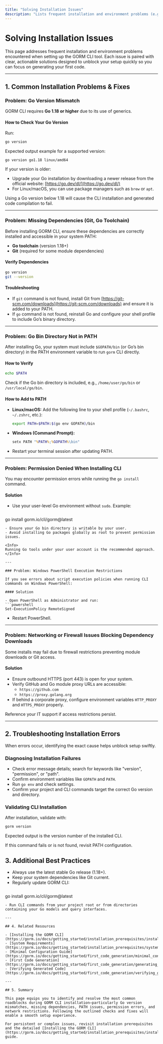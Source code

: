 ```yaml
---
title: "Solving Installation Issues"
description: "Lists frequent installation and environment problems (e.g., Go version mismatch, missing dependencies), with actionable remedies that unblock setup."
---
```


# Solving Installation Issues

This page addresses frequent installation and environment problems encountered when setting up the GORM CLI tool. Each issue is paired with clear, actionable solutions designed to unblock your setup quickly so you can focus on generating your first code.

---

## 1. Common Installation Problems & Fixes

### Problem: Go Version Mismatch

GORM CLI requires **Go 1.18 or higher** due to its use of generics.

#### How to Check Your Go Version

Run:
```bash
go version
```
Expected output example for a supported version:
```
go version go1.18 linux/amd64
```

If your version is older:
- Upgrade your Go installation by downloading a newer release from the official website: [https://go.dev/dl/](https://go.dev/dl/)
- For Linux/macOS, you can use package managers such as `brew` or `apt`.

<Warning>
Using a Go version below 1.18 will cause the CLI installation and generated code compilation to fail.
</Warning>

---

### Problem: Missing Dependencies (Git, Go Toolchain)

Before installing GORM CLI, ensure these dependencies are correctly installed and accessible in your system PATH:

- **Go toolchain** (version 1.18+)
- **Git** (required for some module dependencies)

#### Verify Dependencies

```bash
go version
git --version
```

#### Troubleshooting

- If `git` command is not found, install Git from [https://git-scm.com/downloads](https://git-scm.com/downloads) and ensure it is added to your PATH.
- If `go` command is not found, reinstall Go and configure your shell profile to include Go’s binary directory.

---

### Problem: Go Bin Directory Not in PATH

After installing Go, your system must include `$GOPATH/bin` (or Go’s bin directory) in the PATH environment variable to run `gorm` CLI directly.

#### How to Verify

```bash
echo $PATH
```
Check if the Go bin directory is included, e.g., `/home/user/go/bin` or `/usr/local/go/bin`.

#### How to Add to PATH

- **Linux/macOS:** Add the following line to your shell profile (`~/.bashrc`, `~/.zshrc`, etc.):
  ```bash
  export PATH=$PATH:$(go env GOPATH)/bin
  ```
- **Windows (Command Prompt):**
  ```cmd
  setx PATH "%PATH%;%GOPATH%\bin"
  ```
- Restart your terminal session after updating PATH.


---

### Problem: Permission Denied When Installing CLI

You may encounter permission errors while running the `go install` command.

#### Solution

- Use your user-level Go environment without `sudo`. Example:
  ```bash
go install gorm.io/cli/gorm@latest
  ```
- Ensure your Go bin directory is writable by your user.
- Avoid installing Go packages globally as root to prevent permission issues.

<Info>
Running Go tools under your user account is the recommended approach.
</Info>

---

### Problem: Windows PowerShell Execution Restrictions

If you see errors about script execution policies when running CLI commands on Windows PowerShell:

#### Solution

- Open PowerShell as Administrator and run:
  ```powershell
  Set-ExecutionPolicy RemoteSigned
  ```
- Restart PowerShell.

---

### Problem: Networking or Firewall Issues Blocking Dependency Downloads

Some installs may fail due to firewall restrictions preventing module downloads or Git access.

#### Solution

- Ensure outbound HTTPS (port 443) is open for your system.
- Verify GitHub and Go module proxy URLs are accessible:
  - `https://github.com`
  - `https://proxy.golang.org`
- If behind a corporate proxy, configure environment variables `HTTP_PROXY` and `HTTPS_PROXY` properly.

Reference your IT support if access restrictions persist.

---

## 2. Troubleshooting Installation Errors

When errors occur, identifying the exact cause helps unblock setup swiftly.

### Diagnosing Installation Failures

- Check error message details; search for keywords like "version", "permission", or "path".
- Confirm environment variables like `GOPATH` and `PATH`.
- Run `go env` and check settings.
- Confirm your project and CLI commands target the correct Go version and directory.

### Validating CLI Installation

After installation, validate with:
```bash
gorm version
```
Expected output is the version number of the installed CLI.

<Check>
If this command fails or is not found, revisit PATH configuration.
</Check>


## 3. Additional Best Practices

- Always use the latest stable Go release (1.18+).
- Keep your system dependencies like Git current.
- Regularly update GORM CLI:
  ```bash
go install gorm.io/cli/gorm@latest
  ```
- Run CLI commands from your project root or from directories containing your Go models and query interfaces.

---

## 4. Related Resources

- [Installing the GORM CLI](https://gorm.io/docs/getting_started/installation_prerequisites/installing_cli)
- [System Requirements](https://gorm.io/docs/getting_started/installation_prerequisites/system_requirements)
- [Minimal Configuration Guide](https://gorm.io/docs/getting_started/first_code_generation/minimal_configuration)
- [First Code Generation](https://gorm.io/docs/getting_started/first_code_generation/generating_code)
- [Verifying Generated Code](https://gorm.io/docs/getting_started/first_code_generation/verifying_generated_code)

---

## 5. Summary

This page equips you to identify and resolve the most common roadblocks during GORM CLI installation—particularly Go version mismatches, missing dependencies, PATH issues, permission errors, and network restrictions. Following the outlined checks and fixes will enable a smooth setup experience.

For persistent or complex issues, revisit installation prerequisites and the detailed [Installing the GORM CLI](https://gorm.io/docs/getting_started/installation_prerequisites/installing_cli) guide.
